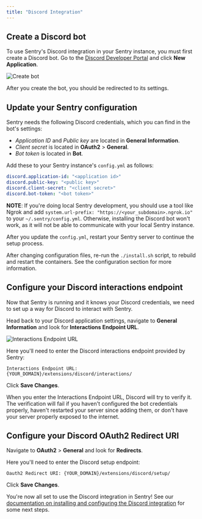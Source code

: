 ```yaml
---
title: "Discord Integration"
---
```


## Create a Discord bot

To use Sentry's Discord integration in your Sentry instance, you must first create a Discord bot. Go to the [Discord Developer Portal](https://discord.com/developers/applications) and click __New Application__.

![Create bot](./create_bot.png)

After you create the bot, you should be redirected to its settings.

## Update your Sentry configuration

Sentry needs the following Discord credentials, which you can find in the bot's settings:

- *Application ID* and *Public key* are located in __General Information__.
- *Client secret* is located in __OAuth2__ > __General__.
- *Bot token* is located in __Bot__.

Add these to your Sentry instance's <code>config.yml</code> as follows:

```yaml
discord.application-id: "<application id>"
discord.public-key: "<public key>"
discord.client-secret: "<client secret>"
discord.bot-token: "<bot token>"
```

**NOTE**: If you're doing local Sentry development, you should use a tool like Ngrok and add `system.url-prefix: "https://<your_subdomain>.ngrok.io"` to your `~/.sentry/config.yml`. Otherwise, installing the Discord bot won't work, as it will not be able to communicate with your local Sentry instance.

After you update the <code>config.yml</code>, restart your Sentry server to continue the setup process.

<Alert title="Note" level="info">
    After changing configuration files, re-run the <code>./install.sh</code> script, to rebuild and restart the containers. See the <Link to="/self-hosted/#configuration">configuration section</Link> for more information.
</Alert>

## Configure your Discord interactions endpoint

Now that Sentry is running and it knows your Discord credentials, we need to set up a way for Discord to interact with Sentry.

Head back to your Discord application settings, navigate to __General Information__ and look for __Interactions Endpoint URL__.

![Interactions Endpoint URL](./interactions_endpoint_url.png)

Here you'll need to enter the Discord interactions endpoint provided by Sentry:
```
Interactions Endpoint URL: {YOUR_DOMAIN}/extensions/discord/interactions/
```

Click __Save Changes__.

<Alert level="info">
When you enter the Interactions Endpoint URL, Discord will try to verify it. The verification will fail if you haven't configured the bot credentials properly, haven't restarted your server since adding them, or don't have your server properly exposed to the internet.
</Alert>

## Configure your Discord OAuth2 Redirect URI

Navigate to __OAuth2__ > __General__ and look for __Redirects__.

Here you'll need to enter the Discord setup endpoint:
```
Oauth2 Redirect URI: {YOUR_DOMAIN}/extensions/discord/setup/
```

Click __Save Changes__.


You're now all set to use the Discord integration in Sentry! See our [documentation on installing and configuring the Discord integration](https://docs.sentry.io/product/integrations/notification-incidents/discord/) for some next steps.
